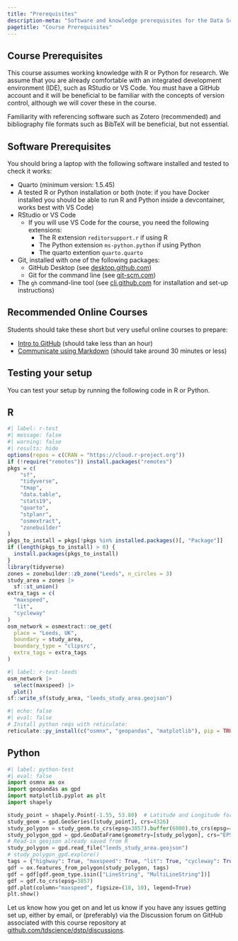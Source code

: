 ```yaml
---
title: "Prerequisites"
description-meta: "Software and knowledge prerequisites for the Data Science for Transport Planning course, including setup instructions and testing code."
pagetitle: "Course Prerequisites"
---
```


## Course Prerequisites

This course assumes working knowledge with R or Python for research.
We assume that you are already comfortable with an integrated development environment (IDE), such as RStudio or VS Code.
You must have a GitHub account and it will be beneficial to be familiar with the concepts of version control, although we will cover these in the course.

Familiarity with referencing software such as Zotero (recommended) and bibliography file formats such as BibTeX will be beneficial, but not essential.

## Software Prerequisites

You should bring a laptop with the following software installed and tested to check it works:

-   Quarto (minimum version: 1.5.45)
-   A tested R or Python installation or both (note: if you have Docker installed you should be able to run R and Python inside a devcontainer, works best with VS Code)
-   RStudio or VS Code
    -   If you will use VS Code for the course, you need the following extensions:
        -   The R extension `reditorsupport.r` if using R
        -   The Python extension `ms-python.python` if using Python
        -   The quarto extention `quarto.quarto`
-   Git, installed with one of the following packages:
    -   GitHub Desktop (see [desktop.github.com](https://desktop.github.com/))
    -   Git for the command line (see [git-scm.com](https://git-scm.com/book/en/v2/Getting-Started-Installing-Git))
-   The `gh` command-line tool (see [cli.github.com](https://cli.github.com/) for installation and set-up instructions)

## Recommended Online Courses

Students should take these short but very useful online courses to prepare:

-   [Intro to GitHub](https://github.com/skills/introduction-to-github) (should take less than an hour)
-   [Communicate using Markdown](https://github.com/skills/communicate-using-markdown) (should take around 30 minutes or less)

## Testing your setup

You can test your setup by running the following code in R or Python.

::: panel-tabset

## R

```r
#| label: r-test
#| message: false
#| warning: false
#| results: hide
options(repos = c(CRAN = "https://cloud.r-project.org"))
if (!require("remotes")) install.packages("remotes")
pkgs = c(
    "sf",
    "tidyverse",
    "tmap",
    "data.table",
    "stats19",
    "quarto",
    "stplanr",
    "osmextract",
    "zonebuilder"
)
pkgs_to_install = pkgs[!pkgs %in% installed.packages()[, "Package"]]
if (length(pkgs_to_install) > 0) {
  install.packages(pkgs_to_install)
}
library(tidyverse)
zones = zonebuilder::zb_zone("Leeds", n_circles = 3)
study_area = zones |>
  sf::st_union()
extra_tags = c(
  "maxspeed",
  "lit",
  "cycleway"
)
osm_network = osmextract::oe_get(
  place = "Leeds, UK",
  boundary = study_area,
  boundary_type = "clipsrc",
  extra_tags = extra_tags
)
```

```r
#| label: r-test-leeds
osm_network |>
  select(maxspeed) |>
  plot()
sf::write_sf(study_area, "leeds_study_area.geojson")
```

```r
#| echo: false
#| eval: false
# Install python reqs with reticulate:
reticulate::py_install(c("osmnx", "geopandas", "matplotlib"), pip = TRUE)
```

## Python

```python
#| label: python-test
#| eval: false
import osmnx as ox
import geopandas as gpd
import matplotlib.pyplot as plt
import shapely

study_point = shapely.Point(-1.55, 53.80)  # Latitude and Longitude for Leeds
study_geom = gpd.GeoSeries([study_point], crs=4326)
study_polygon = study_geom.to_crs(epsg=3857).buffer(6000).to_crs(epsg=4326).unary_union
study_polygon_gpd = gpd.GeoDataFrame(geometry=[study_polygon], crs="EPSG:4326")
# Read-in geojson already saved from R
study_polygon = gpd.read_file("leeds_study_area.geojson")
# study_polygon_gpd.explore()
tags = {"highway": True, "maxspeed": True, "lit": True, "cycleway": True}
gdf = ox.features_from_polygon(study_polygon, tags)
gdf = gdf[gdf.geom_type.isin(["LineString", "MultiLineString"])]
gdf = gdf.to_crs(epsg=3857)
gdf.plot(column="maxspeed", figsize=(10, 10), legend=True)
plt.show()
```

:::

Let us know how you get on and let us know if you have any issues getting set up, either by email, or (preferably) via the Discussion forum on GitHub associated with this course repository at [github.com/tdscience/dstp/discussions](https://github.com/tdscience/dstp/discussions).